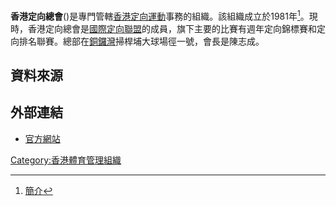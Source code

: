 {{Infobox Organization
|name = 香港定向總會<br>Orienteering Association of Hong Kong
|image_border =
|size =
|caption = 
|motto =
|type = 體育組織
|formation = 1981年
|headquarters = {{flagicon|HKG}} 銅鑼灣掃桿埔大球場徑一號[[奧運大樓|奧運大樓]]1014室
|membership = 
|leader_title = 會長
|leader_name = 陳志成
|website = [http://www.oahk.org.hk/ 香港定向總會]
}}

'''香港定向總會'''({{lang|en|Orienteering Association of Hong Kong}})是專門管轄[[香港|香港]][[定向運動|定向運動]]事務的組織。該組織成立於1981年<ref>[http://www.oahk.org.hk/cframe.html 簡介]</ref>。現時，香港定向總會是[[國際定向聯盟|國際定向聯盟]]的成員，旗下主要的比賽有週年定向錦標賽和定向排名聯賽。總部在[[銅鑼灣|銅鑼灣]]掃桿埔大球場徑一號，會長是陳志成。

== 資料來源 ==
{{reflist}}

==外部連結==
* [http://www.oahk.org.hk/ 官方網站]

{{香港體育總會}}

[[Category:香港體育管理組織|Category:香港體育管理組織]]